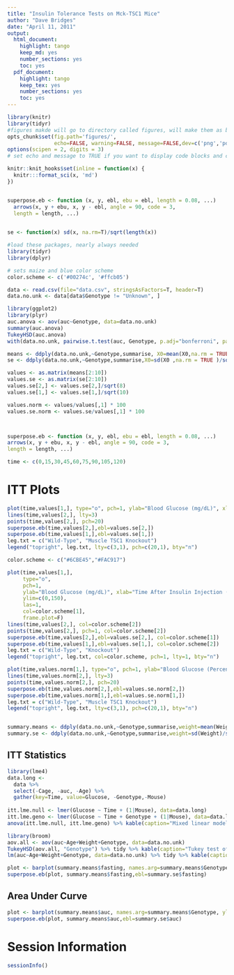 ```yaml
---
title: "Insulin Tolerance Tests on Mck-TSC1 Mice"
author: "Dave Bridges"
date: "April 11, 2011"
output:
  html_document:
    highlight: tango
    keep_md: yes
    number_sections: yes
    toc: yes
  pdf_document:
    highlight: tango
    keep_tex: yes
    number_sections: yes
    toc: yes
---
```


```r
library(knitr)
library(tidyr)
#figures makde will go to directory called figures, will make them as both png and pdf files 
opts_chunk$set(fig.path='figures/',
               echo=FALSE, warning=FALSE, message=FALSE,dev=c('png','pdf'))
options(scipen = 2, digits = 3)
# set echo and message to TRUE if you want to display code blocks and code output respectively

knitr::knit_hooks$set(inline = function(x) {
  knitr:::format_sci(x, 'md')
})


superpose.eb <- function (x, y, ebl, ebu = ebl, length = 0.08, ...)
  arrows(x, y + ebu, x, y - ebl, angle = 90, code = 3,
  length = length, ...)

  
se <- function(x) sd(x, na.rm=T)/sqrt(length(x))

#load these packages, nearly always needed
library(tidyr)
library(dplyr)

# sets maize and blue color scheme
color.scheme <- c('#00274c', '#ffcb05')
```

```r
data <- read.csv(file="data.csv", stringsAsFactors=T, header=T)
data.no.unk <- data[data$Genotype != "Unknown", ]

library(ggplot2)
library(plyr)
auc.anova <- aov(auc~Genotype, data=data.no.unk)
summary(auc.anova)
TukeyHSD(auc.anova)
with(data.no.unk, pairwise.t.test(auc, Genotype, p.adj="bonferroni", paired=F))

means <- ddply(data.no.unk,~Genotype,summarise,	X0=mean(X0,na.rm = TRUE ),X15=mean(X15, na.rm = TRUE),X30=mean(X30, na.rm = TRUE),X45=mean(X45, na.rm = TRUE),X60=mean(X60, na.rm = TRUE),X75=mean(X75, na.rm = TRUE),X90=mean(X90, na.rm = TRUE),X105=mean(X105, na.rm = TRUE),X120=mean(X120, na.rm = TRUE))
se <- ddply(data.no.unk,~Genotype,summarise,X0=sd(X0 ,na.rm = TRUE )/sqrt(length(X0)),X15=sd(X15,na.rm = TRUE )/sqrt(length(X0)),X30=sd(X30,na.rm = TRUE )/sqrt(length(X0)),X45=sd(X45,na.rm = TRUE )/sqrt(length(X0)),X60=sd(X60,na.rm = TRUE )/sqrt(length(X0)),X75=sd(X75,na.rm = TRUE )/sqrt(length(X0)),X90=sd(X90,na.rm = TRUE )/sqrt(length(X0)),X105=sd(X105,na.rm = TRUE )/sqrt(length(X0)),X120=sd(X120,na.rm = TRUE )/sqrt(length(X0)))

values <- as.matrix(means[2:10])
values.se <- as.matrix(se[2:10])
values.se[2,] <- values.se[2,]/sqrt(8)
values.se[1,] <- values.se[1,]/sqrt(10)

values.norm <- values/values[,1] * 100
values.se.norm <- values.se/values[,1] * 100



superpose.eb <- function (x, y, ebl, ebu = ebl, length = 0.08, ...)
arrows(x, y + ebu, x, y - ebl, angle = 90, code = 3,
length = length, ...)

time <- c(0,15,30,45,60,75,90,105,120)
```

# ITT Plots

```r
plot(time,values[1,], type="o", pch=1, ylab="Blood Glucose (mg/dL)", xlab="Time After Insulin Injection (min)", ylim=c(0,150), frame.plot=F)
lines(time,values[2,], lty=3)
points(time,values[2,], pch=20)
superpose.eb(time,values[2,],ebl=values.se[2,])
superpose.eb(time,values[1,],ebl=values.se[1,])
leg.txt = c("Wild-Type", "Muscle TSC1 Knockout")
legend("topright", leg.txt, lty=c(3,1), pch=c(20,1), bty="n")

color.scheme <- c("#6CBE45","#FAC917")

plot(time,values[1,], 
     type="o", 
     pch=1, 
     ylab="Blood Glucose (mg/dL)", xlab="Time After Insulin Injection (min)", 
     ylim=c(0,150), 
     las=1,
     col=color.scheme[1],
     frame.plot=F)
lines(time,values[2,], col=color.scheme[2])
points(time,values[2,], pch=1, col=color.scheme[2])
superpose.eb(time,values[2,],ebl=values.se[2,], col=color.scheme[1])
superpose.eb(time,values[1,],ebl=values.se[1,], col=color.scheme[2])
leg.txt = c("Wild-Type", "Knockout")
legend("topright", leg.txt, col=color.scheme, pch=1, lty=1, bty="n")
```

```r
plot(time,values.norm[1,], type="o", pch=1, ylab="Blood Glucose (Percent of Initial)", xlab="Time After Insulin Injection (min)", ylim=c(0,120), frame.plot=F)
lines(time,values.norm[2,], lty=3)
points(time,values.norm[2,], pch=20)
superpose.eb(time,values.norm[2,],ebl=values.se.norm[2,])
superpose.eb(time,values.norm[1,],ebl=values.se.norm[1,])
leg.txt = c("Wild-Type", "Muscle TSC1 Knockout")
legend("topright", leg.txt, lty=c(3,1), pch=c(20,1), bty="n")


summary.means <- ddply(data.no.unk,~Genotype,summarise,weight=mean(Weight),auc=mean(auc, na.rm=T), fasting=mean(X0))
summary.se <- ddply(data.no.unk,~Genotype,summarise,weight=sd(Weight)/sqrt(length(Weight)), auc=sd(auc, na.rm=T)/sqrt(length(auc)), fasting=sd(X0)/sqrt(length(X0)))
```

## ITT Statistics

```r
library(lme4)
data.long <- 
  data %>% 
  select(-Cage, -auc, -Age) %>% 
  gather(key=Time, value=Glucose, -Genotype,-Mouse)
  
itt.lme.null <- lmer(Glucose ~ Time + (1|Mouse), data=data.long)
itt.lme.geno <- lmer(Glucose ~ Time + Genotype + (1|Mouse), data=data.long)  
anova(itt.lme.null, itt.lme.geno) %>% kable(caption="Mixed linear model for effect of genotype on ITT values")

library(broom)
aov.all <- aov(auc~Age+Weight+Genotype, data=data.no.unk)
TukeyHSD(aov.all, "Genotype") %>% tidy %>% kable(caption="Tukey test of AUC with age and weight as covariates")
lm(auc~Age+Weight+Genotype, data=data.no.unk) %>% tidy %>% kable(caption="Linear model of AUC after accounting for age and genotype")
```

```r
plot <- barplot(summary.means$fasting, names.arg=summary.means$Genotype, ylab="Fasting Glucose (mg/dL)", ylim=c(0,150))
superpose.eb(plot, summary.means$fasting,ebl=summary.se$fasting)
````

## Area Under Curve

```r
plot <- barplot(summary.means$auc, names.arg=summary.means$Genotype, ylab="Area Under Curve (mg/dL * min)", ylim=c(0,600))
superpose.eb(plot, summary.means$auc,ebl=summary.se$auc)
```

# Session Information

```r
sessionInfo()
```
